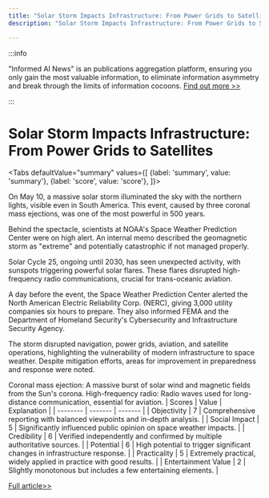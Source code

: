 ```yaml
---
title: "Solar Storm Impacts Infrastructure: From Power Grids to Satellites"
description: "Solar Storm Impacts Infrastructure: From Power Grids to Satellites"

---
```



:::info

"Informed AI News" is an publications aggregation platform, ensuring you only gain the most valuable information, to eliminate information asymmetry and break through the limits of information cocoons.  [Find out more >>](/)

:::

# Solar Storm Impacts Infrastructure: From Power Grids to Satellites


<Tabs
	defaultValue="summary"
	values={[
	{label: 'summary', value: 'summary'},
	{label: 'score', value: 'score'},
]}>
<TabItem value="summary">


On May 10, a massive solar storm illuminated the sky with the northern lights, visible even in South America. This event, caused by three coronal mass ejections, was one of the most powerful in 500 years.

Behind the spectacle, scientists at NOAA's Space Weather Prediction Center were on high alert. An internal memo described the geomagnetic storm as "extreme" and potentially catastrophic if not managed properly.

Solar Cycle 25, ongoing until 2030, has seen unexpected activity, with sunspots triggering powerful solar flares. These flares disrupted high-frequency radio communications, crucial for trans-oceanic aviation.

A day before the event, the Space Weather Prediction Center alerted the North American Electric Reliability Corp. (NERC), giving 3,000 utility companies six hours to prepare. They also informed FEMA and the Department of Homeland Security's Cybersecurity and Infrastructure Security Agency.

The storm disrupted navigation, power grids, aviation, and satellite operations, highlighting the vulnerability of modern infrastructure to space weather. Despite mitigation efforts, areas for improvement in preparedness and response were noted.

Coronal mass ejection: A massive burst of solar wind and magnetic fields from the Sun's corona.
High-frequency radio: Radio waves used for long-distance communication, essential for aviation.
</TabItem>
<TabItem value="score">
	| Scores     | Value   | Explanation |
	| -------- | ------- | ------- |
	| Objectivity  | 7    | Comprehensive reporting with balanced viewpoints and in-depth analysis.    |
	| Social Impact | 5     | Significantly influenced public opinion on space weather impacts.    |
	| Credibility    | 6    | Verified independently and confirmed by multiple authoritative sources.    |
	| Potential    | 6    | High potential to trigger significant changes in infrastructure response.    |
	| Practicality    | 5    | Extremely practical, widely applied in practice with good results.    |
	| Entertainment Value    | 2    | Slightly monotonous but includes a few entertaining elements.    |
</TabItem>
</Tabs>

[Full article>>](https://news.slashdot.org/story/24/09/03/2240242/northern-lights-imperiled-infrastructure-from-power-grids-to-satellites?utm_source=rss1.0mainlinkanon&utm_medium=feed)
